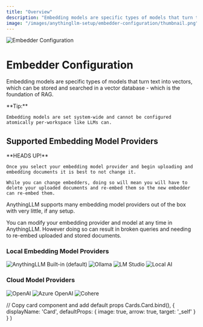 ```yaml
---
title: "Overview"
description: "Embedding models are specific types of models that turn text into vectors, which can be stored and searched in a vector database - which is the foundation of RAG."
image: "/images/anythingllm-setup/embedder-configuration/thumbnail.png"
---
```



<Image
  src="/images/anythingllm-setup/embedder-configuration/thumbnail.png" 
  height={1080} 
  width={1920} 
  quality={100}
  alt="Embedder Configuration"
/>


# Embedder Configuration

Embedding models are specific types of models that turn text into vectors, which can be stored and searched in a vector database - which is the foundation of RAG.

<Callout type="info" emoji="️💡">
  **Tip:**

    Embedding models are set system-wide and cannot be configured atomically per-workspace like LLMs can.
</Callout>


## Supported Embedding Model Providers

<Callout type="warning" emoji="️⚠️">
  **HEADS UP!**

    Once you select your embedding model provider and begin uploading and embedding documents it is best to not change it. 
    
    While you can change embedders, doing so will mean you will have to delete your uploaded documents and re-embed them so the new embedder can re-embed them.
</Callout>

AnythingLLM supports many embedding model providers out of the box with very little, if any setup. 

You can modify your embedding provider and model at any time in AnythingLLM. However doing so can result in broken queries and needing to re-embed uploaded and stored documents.


### Local Embedding Model Providers

<Cards>
  <Card title="Built-in (default)" href="local/built-in"> 
    <Image
      src="/images/anythingllm-setup/embedder-configuration/local/built-in/thumbnail.png" 
      height={1080} 
      width={1920} 
      quality={100}
      alt="AnythingLLM Built-in (default)"
    />
  </Card>

  <Card title="Ollama" href="local/ollama"> 
    <Image
      src="/images/anythingllm-setup/embedder-configuration/local/ollama/thumbnail.png" 
      height={1080} 
      width={1920} 
      quality={100}
      alt="Ollama"
    />
  </Card>

  <Card title="LM Studio" href="local/lmstudio"> 
    <Image
      src="/images/anythingllm-setup/embedder-configuration/local/lmstudio/thumbnail.png" 
      height={1080} 
      width={1920}
      quality={100} 
      alt="LM Studio"
    />
  </Card>

  <Card title="Local AI" href="local/localai"> 
    <Image
      src="/images/anythingllm-setup/embedder-configuration/local/localai/thumbnail.png" 
      height={1080} 
      width={1920} 
      quality={100}
      alt="Local AI"
    />
  </Card> 
</Cards>



### Cloud Model Providers

<Cards>
  <Card title="OpenAI" href="cloud/openai"> 
    <Image
      src="/images/anythingllm-setup/embedder-configuration/cloud/openai/thumbnail.png" 
      height={1080} 
      width={1920} 
      quality={100}
      alt="OpenAI"
    />
  </Card>

  <Card title="Azure OpenAI" href="cloud/azure-openai"> 
    <Image
      src="/images/anythingllm-setup/embedder-configuration/cloud/azure-openai/thumbnail.png" 
      height={1080} 
      width={1920} 
      quality={100}
      alt="Azure OpenAI"
    />
  </Card> 

  <Card title="Cohere" href="cloud/cohere"> 
    <Image
      src="/images/anythingllm-setup/embedder-configuration/cloud/cohere/thumbnail.png" 
      height={1080} 
      width={1920} 
      quality={100}
      alt="Cohere"
    />
  </Card>  
</Cards>


  // Copy card component and add default props
  Cards.Card.bind(),
  {
    displayName: 'Card',
    defaultProps: {
      image: true,
      arrow: true,
      target: '_self'
    }
  }
)

<style global jsx>{`
  img {
    aspect-ratio: 16/9;
    object-fit: cover;
  }
`}</style>